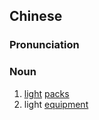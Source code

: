 ==Chinese==
{{zh-forms|s=轻装}}

===Pronunciation===
{{zh-pron
|m=qīngzhuāng
|c=hing1 zong1
|mn=qz,xm,zz:khin-chong/tw:kheng-chong
|cat=n
}}

===Noun===
{{zh-noun}}

# [[light]] [[pack]]s
# light [[equipment]]